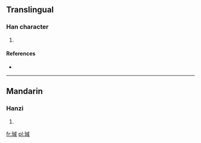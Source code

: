 ==Translingual==

===Han character===
{{Han char|rn=96|rad=玉|as=09|sn=13|four=1315<sub>0</sub>|canj=一土戈竹口 (MGIHR)}}

# {{defn|Han|sort=玉09}}

====References====
* {{Han ref|kx=0737.030|dkj=21105|dj=1148.060|hdz=21125.140|uh=744A|ud=29770|bh=DEB2|bd=57010}}

----

==Mandarin==

===Hanzi===
{{cmn-hanzi|pin=[[zhēn]] ([[zhen1]])|wg=chen<sup>1</sup>}}

# {{defn|lang=cmn|sort=玉09}}

[[fr:瑊]]
[[pl:瑊]]